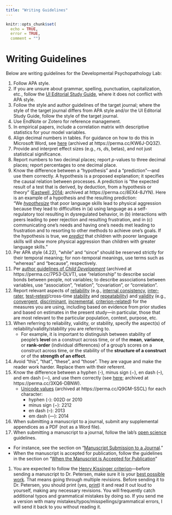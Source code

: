 ```yaml
---
title: "Writing Guidelines"
---
```


```r
knitr::opts_chunk$set(
  echo = TRUE,
  error = TRUE,
  comment = "")
```

# Writing Guidelines

Below are writing guidelines for the Developmental Psychopathology Lab:

1. Follow APA style.
1. If you are unsure about grammar, spelling, punctuation, capitalization, etc., follow the [UI Editorial Study Guide](https://brand.uiowa.edu/editorial-style-guide), where it does not conflict with APA style.
1. Follow the style and author guidelines of the target journal; where the style of the target journal differs from APA style and/or the UI Editorial Study Guide, follow the style of the target journal.
1. Use EndNote or Zotero for reference management.
1. In empirical papers, include a correlation matrix with descriptive statistics for your model variables.
1. Align decimal numbers in tables.
For guidance on how to do this in Microsoft Word, see [here](https://wordribbon.tips.net/T011852_Aligning_Decimal_Numbers_in_Tables.html) (archived at https://perma.cc/KW6J-DQ3Z).
1. Provide and interpret effect sizes (e.g., *r*s, *d*s, betas), and not just statistical significance.
1. Report numbers to two decimal places; report *p*-values to three decimal places; report percentages to one decimal place.
1. Know the difference between a "hypothesis" and a "prediction"—and use them correctly.
A hypothesis is a proposed explanation; it specifies the causal relation between processes.
A prediction is "the expected result of a test that is derived, by deduction, from a hypothesis or theory" ([Eastwell, 2014](https://files.eric.ed.gov/fulltext/EJ1057150.pdf); archived at https://perma.cc/8EX4-8JYN).
Here is an example of a hypothesis and the resulting prediction:
<br>
"We <u>*hypothesize*</u> that poor language skills lead to physical aggression because they lead to difficulties in (a) using language as a self-regulatory tool resulting in dysregulated behavior, in (b) interactions with peers leading to peer rejection and resulting frustration, and in (c) communicating one's needs and having one's needs met leading to frustration and to resorting to other methods to achieve one's goals.
If the hypothesis is true, we <u>*predict*</u> that children with poorer language skills will show more physical aggression than children with greater language skills."
1. Per APA style (4.22), "while" and "since" should be reserved strictly for their temporal meaning; for non-temporal meanings, use terms such as "whereas" and "because", respectively.
1. Per [author guidelines of *Child Development*](https://www.srcd.org/research/journals/child-development/child-development-submission-guidelines#APA) (archived at https://perma.cc/7P53-DLVT), use "relationship" to describe social bonds between people, not variables; to describe associations between variables, use "association", "relation", "covariation", or "correlation".
1. Report relevant aspects of [reliability](https://isaactpetersen.github.io/Principles-Psychological-Assessment/reliability.html#typesOfReliability) (e.g., [internal consistency](https://isaactpetersen.github.io/Principles-Psychological-Assessment/reliability.html#internalConsistency-reliability), [inter-rater](https://isaactpetersen.github.io/Principles-Psychological-Assessment/reliability.html#interrater-reliability), [test–retest](https://isaactpetersen.github.io/Principles-Psychological-Assessment/reliability.html#testRetest-reliability)/cross-time [stability](https://isaactpetersen.github.io/Principles-Psychological-Assessment/reliability.html#stability) and [repeatability](https://isaactpetersen.github.io/Principles-Psychological-Assessment/reliability.html#repeatability)) and [validity](https://isaactpetersen.github.io/Principles-Psychological-Assessment/validity.html#measurementValidity) (e.g., [convergent](https://isaactpetersen.github.io/Principles-Psychological-Assessment/validity.html#convergentValidity), [discriminant](https://isaactpetersen.github.io/Principles-Psychological-Assessment/validity.html#discriminantValidity), [incremental](https://isaactpetersen.github.io/Principles-Psychological-Assessment/validity.html#incrementalValidity), [criterion-related](https://isaactpetersen.github.io/Principles-Psychological-Assessment/validity.html#criterionValidity)) for the measures you are using, including based on evidence from prior studies and based on estimates in the present study—in particular, those that are most relevant to the particular population, context, purpose, etc.
1. When referring to reliability, validity, or stability, specify the aspect(s) of reliability/validity/stability you are referring to.
    - For example, it is important to distinguish between stability of people's **level** on a construct across time, or of the **mean**, **variance**, or **rank-order** (individual differences) of a group’s scores on a construct across time, or the stability of the **structure of a construct** or of the **strength of an effect**.
1. Avoid "this", "that", "these", and "those".
They are vague and make the reader work harder.
Replace them with their referent.
1. Know the difference between a hyphen (-), minus sign (−), en dash (–), and em dash (—), and use them correctly (see [here](https://jakubmarian.com/hyphen-minus-en-dash-and-em-dash-difference-and-usage-in-english/); archived at https://perma.cc/3XQ6-DBNW).
    - [Unicode values](https://www.punctuationmatters.com/the-difference-between-a-dash-and-a-minus-sign/) (archived at https://perma.cc/Q9GM-SSCL) for each character:
      - hyphen (-): 002D or 2010
      - minus sign (−): 2212
      - en dash (–): 2013
      - em dash (—): 2014
1. When submitting a manuscript to a journal, submit any supplemental appendices as a PDF (not as a Word file).
1. When submitting a manuscript to a journal, follow the lab's [open science](openScience.html) guidelines.
  - For instance, see the section on "[Manuscript Submission to a Journal](openScience.html#journal)."
  - When the manuscript is accepted for publication, follow the guidelines in the section on "[When the Manuscript is Accepted for Publication](openScience.html#accepted)"
1. You are expected to follow the [Henry Kissinger criterion](#communication)—before sending a manuscript to Dr. Petersen, make sure it is your <u>best possible work</u>.
That means going through multiple revisions.
Before sending it to Dr. Petersen, you should print (yes, <u>print</u>) it and read it out loud to yourself, making any necessary revisions.
You will frequently catch additional typos and grammatical mistakes by doing so.
If you send me a version with many mistakes/typos/misspellings/grammatical errors, I will send it back to you without reading it.
